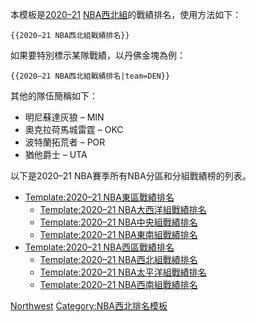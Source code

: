 {{2020–21 NBA西區戰績排名|division=西北組|team={{{team|}}}}}<noinclude>
本模板是[[2020–21 NBA賽季|2020–21]] [[NBA]][[NBA西北組|西北組]]的戰績排名，使用方法如下：
<pre>{{2020–21 NBA西北組戰績排名}}</pre>
如果要特別標示某隊戰績，以丹佛金塊為例：
<pre>{{2020–21 NBA西北組戰績排名|team=DEN}}</pre>
其他的隊伍簡稱如下：
*明尼蘇達灰狼 – MIN
*奧克拉荷馬城雷霆 – OKC
*波特蘭拓荒者 – POR
*猶他爵士 – UTA
以下是2020–21 NBA賽季所有NBA分區和分組戰績榜的列表。
*[[Template:2020–21 NBA東區戰績排名]]
**[[Template:2020–21 NBA大西洋組戰績排名]]
**[[Template:2020–21 NBA中央組戰績排名]]
**[[Template:2020–21 NBA東南組戰績排名]]
*[[Template:2020–21 NBA西區戰績排名]]
**[[Template:2020–21 NBA西北組戰績排名]]
**[[Template:2020–21 NBA太平洋組戰績排名]]
**[[Template:2020–21 NBA西南組戰績排名]]

[[Category:2020–21 NBA赛季模板|Northwest]]
[[Category:NBA西北排名模板]]
</noinclude>
